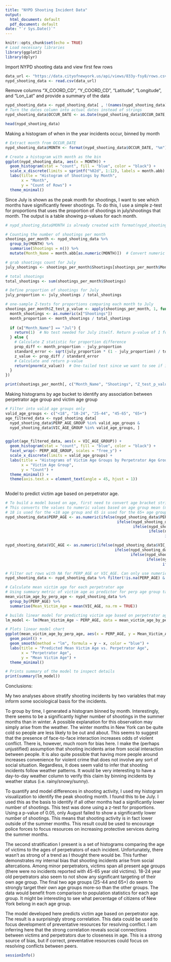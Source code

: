 ```yaml
---
title: "NYPD Shooting Incident Data"
output:
  html_document: default
  pdf_document: default
date: "`r Sys.Date()`"
---
```


```r
knitr::opts_chunk$set(echo = TRUE)
# Load necessary libraries
library(ggplot2)
library(dplyr)
```

Import NYPD shooting data and view first few rows
```r
data_url <- "https://data.cityofnewyork.us/api/views/833y-fsy8/rows.csv?accessType=DOWNLOAD"
nypd_shooting_data <- read.csv(data_url)
```

Remove columns "X_COORD_CD", "Y_COORD_CD", "Latitude", "Longitude", and "Lon_Lat" and provide a summary of the data
```r
nypd_shooting_data <- nypd_shooting_data[ , !(names(nypd_shooting_data) %in% c("X_COORD_CD", "Y_COORD_CD", "Latitude", "Longitude", "Lon_Lat"))]
# Turn the dates column into actual dates instead of strings
nypd_shooting_data$OCCUR_DATE <- as.Date(nypd_shooting_data$OCCUR_DATE, format = "%m/%d/%Y")

head(nypd_shooting_data)
```

Making a histogram of when in the year incidents occur, binned by month
```r
# Extract month from OCCUR_DATE
nypd_shooting_data$MONTH <- format(nypd_shooting_data$OCCUR_DATE, "%m")

# Create a histogram with month as the bin
ggplot(nypd_shooting_data, aes(x = MONTH)) +
  geom_histogram(stat = "count", fill = "blue", color = "black") +
  scale_x_discrete(limits = sprintf("%02d", 1:12), labels = month.abb) +
  labs(title = "Histogram of Shootings by Month",
       x = "Month",
       y = "Count of Rows") +
  theme_minimal()
```

Since July is shown as the peak month for shootings, I want to see which months have significantly fewer shootings. To do this, I use a simple z-test for proportions that uses the proportion of shootings in july/shootings that month. The output is a table showing p-values for each month.
```r
# nypd_shooting_data$MONTH is already created with format(nypd_shooting_data$OCCUR_DATE, "%m") in the previous cell

# Counting the number of shootings per month
shootings_per_month <- nypd_shooting_data %>%
  group_by(MONTH) %>%
  summarise(Shootings = n()) %>%
  mutate(Month_Name = month.abb[as.numeric(MONTH)])  # Convert numeric MONTH to abbreviated month names

# grab shootings count for July
july_shootings <- shootings_per_month$Shootings[shootings_per_month$Month_Name == "Jul"]

# total shootings
total_shootings <- sum(shootings_per_month$Shootings)

# Define proportion of shootings for July
july_proportion <- july_shootings / total_shootings

# one-sample Z-tests for proportions comparing each month to July
shootings_per_month$Z_test_p_value <- apply(shootings_per_month, 1, function(x) {
  month_shootings <- as.numeric(x["Shootings"])
  month_proportion <- month_shootings / total_shootings
  
  if (x["Month_Name"] == "Jul") {
    return(1)  # No test needed for July itself. Return p-value of 1 for "not applicable"
  } else {
    # Calculate Z statistic for proportion difference
    prop_diff <- month_proportion - july_proportion
    standard_error <- sqrt(july_proportion * (1 - july_proportion) / total_shootings)
    z_value <- prop_diff / standard_error
    # Calculate and return p-value
    return(pnorm(z_value))  # One-tailed test since we want to see if it's less than july
  }
})

print(shootings_per_month[, c("Month_Name", "Shootings", "Z_test_p_value")])

```


Making histograms by age bucket to identify any association between perpetrator age group and victim age group
```r
# Filter into valid age groups only
valid_age_groups <- c("<18", "18-24", "25-44", "45-65", "65+")
age_filtered_data <- nypd_shooting_data[
  nypd_shooting_data$PERP_AGE_GROUP %in% valid_age_groups & 
  nypd_shooting_data$VIC_AGE_GROUP %in% valid_age_groups, ]


ggplot(age_filtered_data, aes(x = VIC_AGE_GROUP)) +
  geom_histogram(stat = "count", fill = "blue", color = "black") +
  facet_wrap(~ PERP_AGE_GROUP, scales = "free_y") +
  scale_x_discrete(limits = valid_age_groups) +
  labs(title = "Histograms of Victim Age Groups by Perpetrator Age Group",
       x = "Victim Age Group",
       y = "Count") +
  theme_minimal() +
  theme(axis.text.x = element_text(angle = 45, hjust = 1))
  
```

Model to predict victim age based on perpetrator age.
```r
# To build a model based on age, first need to convert age bracket strings to numeric.
# This converts the values to numeric values based on age group mean (manually computed)
# 18 is used for the <18 age group and 65 is used for the 65+ age group since there is no mean for an uncapped range
nypd_shooting_data$PERP_AGE <- as.numeric(ifelse(nypd_shooting_data$PERP_AGE_GROUP == "<18", 18,
                                                 ifelse(nypd_shooting_data$PERP_AGE_GROUP == "18-24", 21,
                                                        ifelse(nypd_shooting_data$PERP_AGE_GROUP == "25-44", 34.5,
                                                               ifelse(nypd_shooting_data$PERP_AGE_GROUP == "45-65", 55,
                                                                      ifelse(nypd_shooting_data$PERP_AGE_GROUP == "65+", 65, NA))))))

nypd_shooting_data$VIC_AGE <- as.numeric(ifelse(nypd_shooting_data$VIC_AGE_GROUP == "<18", 18,
                                                ifelse(nypd_shooting_data$VIC_AGE_GROUP == "18-24", 21,
                                                       ifelse(nypd_shooting_data$VIC_AGE_GROUP == "25-44", 34.5,
                                                              ifelse(nypd_shooting_data$VIC_AGE_GROUP == "45-65", 55,
                                                                     ifelse(nypd_shooting_data$VIC_AGE_GROUP == "65+", 65, NA))))))

# Filter out rows with NA for PERP_AGE or VIC_AGE. Can only use numeric data
nypd_shooting_data <- nypd_shooting_data %>% filter(!is.na(PERP_AGE) & !is.na(VIC_AGE))

# Calculate mean victim age for each perpetrator age
# Using summary metric of victim age as predictor for perp age group targets
mean_victim_age_by_perp_age <- nypd_shooting_data %>%
  group_by(PERP_AGE) %>%
  summarise(Mean_Victim_Age = mean(VIC_AGE, na.rm = TRUE))

# builds linear model for predicting victim age based on perpetrator age
lm_model <- lm(Mean_Victim_Age ~ PERP_AGE, data = mean_victim_age_by_perp_age)

# Plots linear model chart
ggplot(mean_victim_age_by_perp_age, aes(x = PERP_AGE, y = Mean_Victim_Age)) +
  geom_point() +
  geom_smooth(method = "lm", formula = y ~ x, color = "blue") +
  labs(title = "Predicted Mean Victim Age vs. Perpetrator Age",
       x = "Perpetrator Age",
       y = "Mean Victim Age") +
  theme_minimal()

# Prints summary of the model to inspect details
print(summary(lm_model))
```

Conclusions:

My two analyses above stratify shooting incidents by two variables that may inform some sociological basis for the incidents.

To group by time, I generated a histogram binned by month. Interestingly, there seems to be a significantly higher number of shootings in the summer months than in winter. A possible explanation for this observation may simply arise from the weather. The winter months in New York can be quite cold so people are less likely to be out and about. This seems to suggest that the presence of face-to-face interaction increases odds of violent conflict. There is, however, much room for bias here. I make the (perhaps unjustified) assumption that shooting incidents arise from social interaction between people. It is also quite possible that having more people around increases convenience for violent crime that does not involve any sort of social situation. Regardless, it does seem valid to infer that shooting incidents follow weather patterns. It would be very interesting to have a day-to-day weather column to verify this claim by binning incidents by weather status (i.e. rainy/snowy/sunny).

To quantify and model differences in shooting activity, I used my histogram visualization to identify the peak shooting month. I found this to be July. I used this as the basis to identify if all other months had a significantly lower number of shootings. This test was done using a z-test for proportions. Using a p-value of 0.05, only August failed to show a significantly lower number of shootings. This means that shooting activity is in fact lower outside of the summer months. This result could be used to encourage police forces to focus resources on increasing protective services during the summer months.

The second stratification I present is a set of histograms comparing the age of victims to the ages of perpetrators of each incident. Unfortunately, there wasn't as strong of a trend as I thought there would be. This further demonstrates my internal bias that shooting incidents arise from social altercations. Among minor perpetrators, victims span all present age groups (there were no incidents reported with 45-65 year old victims). 18-24 year old perpetrators also seem to not show any significant targeting of their own age group. The final two age groups (25-44 and 65+) do seem to strongly target their own age groups more-so than the other groups. The data would benefit from comparison to population statistics for each age group. It might be interesting to see what percentage of citizens of New York belong in each age group.

The model developed here predicts victim age based on perpetrator age. The result is a surprisingly strong correlation. This data could be used to focus development of preventative resources for resolving conflict. I am inferring here that the strong correlation reveals social connections between victims and perpetrators due to closeness in age. This is a strong source of bias, but if correct, preventative resources could focus on resolving conflicts between peers.

```r
sessionInfo()
```
